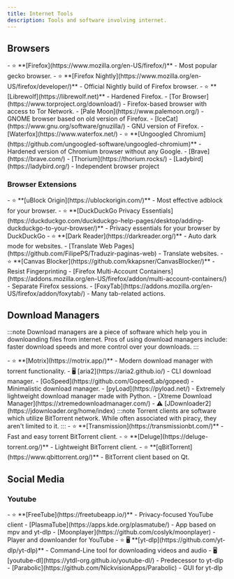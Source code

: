 ```yaml
---
title: Internet Tools
description: Tools and software involving internet.
---
```



## Browsers

<Tabs>
    <TabItem label="Gecko-Based Browsers (Firefox)">
        - ⭐ **[Firefox](https://www.mozilla.org/en-US/firefox/)** - Most popular gecko browser.
        - ⭐ **[Firefox Nightly](https://www.mozilla.org/en-US/firefox/developer/)** - Official Nightly build of Firefox browser.
        - ⭐ **[Librewolf](https://librewolf.net)** - Hardened Firefox.
        - [Tor Browser](https://www.torproject.org/download/) - Firefox-based browser with access to Tor Network.
        - [Pale Moon](https://www.palemoon.org/) - GNOME browser based on old version of Firefox.
        - [IceCat](https://www.gnu.org/software/gnuzilla/) - GNU version of Firefox.
        - [Waterfox](https://www.waterfox.net/)
    </TabItem>
    <TabItem label="Chromium-Based Browsers">
        - ⭐ **[Ungoogled Chromium](https://github.com/ungoogled-software/ungoogled-chromium)** - Hardened version of Chromium browser without any Google.
        - [Brave](https://brave.com/)
        - [Thorium](https://thorium.rocks/)
    </TabItem>
    <TabItem label="Other">
        - [Ladybird](https://ladybird.org/) - Independent browser project <Badge text="In it's very early stage, not intended for daily-driving yet" variant="caution" size="medium" />
    </TabItem>
</Tabs>

### Browser Extensions

<Tabs>
    <TabItem label="Browser Agnostic">
        - ⭐ **[uBlock Origin](https://ublockorigin.com/)** - Most effective adblock for your browser. <Badge text="Do not use multiple adblocks at the same time!" variant="caution" size="medium" />
        - ⭐ **[DuckDuckGo Privacy Essentials](https://duckduckgo.com/duckduckgo-help-pages/desktop/adding-duckduckgo-to-your-browser/)** - Privacy essentials for your browser by DuckDuckGo
        - ⭐ **[Dark Reader](https://darkreader.org/)** - Auto dark mode for websites.
        - [Translate Web Pages](https://github.com/FilipePS/Traduzir-paginas-web) - Translate websites.
    </TabItem>
    <TabItem label="Firefox">
        - ⭐ **[Canvas Blocker](https://github.com/kkapsner/CanvasBlocker/)** - Resist Fingerprinting
        - [Firefox Multi-Account Containers](https://addons.mozilla.org/en-US/firefox/addon/multi-account-containers/) - Separate Firefox sessions.
        - [FoxyTab](https://addons.mozilla.org/en-US/firefox/addon/foxytab/) - Many tab-related actions.
    </TabItem>
</Tabs>

## Download Managers

:::note
Download managers are a piece of software which help you in downloanding files from internet. Pros of using download managers include: faster download speeds and more control over your downloads.
:::

<Tabs>
    <TabItem label="General Download Managers">
        - ⭐ **[Motrix](https://motrix.app/)** - Modern download manager with torrent functionality.
        - 🖥️ [aria2](https://aria2.github.io/) - CLI download manager.
        - [GoSpeed](https://github.com/GopeedLab/gopeed) - Minimalistic download manager.
        - [pyLoad](https://pyload.net/) - Extremely lightweight download manager made with Python.
        - [Xtreme Download Manager](https://xtremedownloadmanager.com/)
        - ⚠️ [JDownloader2](https://jdownloader.org/home/index)
    </TabItem>
    <TabItem label="Torrent">
        :::note
        Torrent clients are software which utilize BitTorrent network. While often associated with piracy, they aren't limited to it.
        :::
        - ⭐ **[Transmission](https://transmissionbt.com/)** - Fast and easy torrent BitTorrent client.
        - ⭐ **[Deluge](https://deluge-torrent.org/)** - Lightweight BitTorrent client.
        - ⭐ **[qBitTorrent](https://www.qbittorrent.org/)** - BitTorrent client based on Qt.
    </TabItem>
</Tabs>

## Social Media

### Youtube

<Tabs>
    <TabItem label="Players">
        - ⭐ **[FreeTube](https://freetubeapp.io/)** - Privacy-focused YouTube client
        - [PlasmaTube](https://apps.kde.org/plasmatube/) - App based on mpv and yt-dlp
        - [Moonplayer](https://github.com/coslyk/moonplayer) - Player and downloander for YouTube
    </TabItem>
    <TabItem label="Downloaders">
        - ⭐ 🖥️ **[yt-dlp](https://github.com/yt-dlp/yt-dlp)** - Command-Line tool for downloading videos and audio
        - 🖥️ [youtube-dl](https://ytdl-org.github.io/youtube-dl/) - Predecessor to yt-dlp
        - [Parabolic](https://github.com/NickvisionApps/Parabolic) - GUI for yt-dlp
    </TabItem>
</Tabs>
